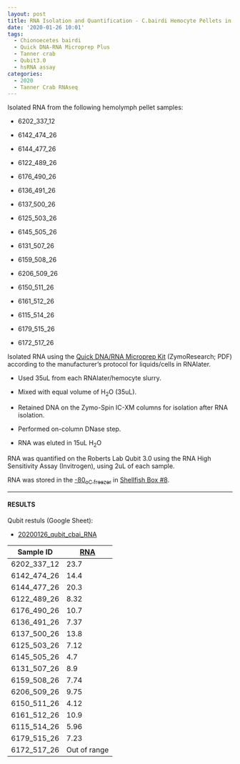 ```yaml
---
layout: post
title: RNA Isolation and Quantification - C.bairdi Hemocyte Pellets in RNAlater
date: '2020-01-26 10:01'
tags:
  - Chionoecetes bairdi
  - Quick DNA-RNA Microprep Plus
  - Tanner crab
  - Qubit3.0
  - hsRNA assay
categories:
  - 2020
  - Tanner Crab RNAseq
---
```

Isolated RNA from the following  hemolymph pellet samples:

- 6202_337_12

- 6142_474_26

- 6144_477_26

- 6122_489_26

- 6176_490_26

- 6136_491_26

- 6137_500_26

- 6125_503_26

- 6145_505_26

- 6131_507_26

- 6159_508_26

- 6206_509_26

- 6150_511_26

- 6161_512_26

- 6115_514_26

- 6179_515_26

- 6172_517_26

Isolated RNA using the [Quick DNA/RNA Microprep Kit](https://github.com/RobertsLab/resources/blob/master/protocols/Commercial_Protocols/ZymoResearch_quick-dna-rna_microprep_plus_kit_20190411.pdf) (ZymoResearch; PDF) according to the manufacturer's protocol for liquids/cells in RNAlater.

- Used 35uL from each RNAlater/hemocyte slurry.

- Mixed with equal volume of H<sub>2</sub>O (35uL).

- Retained DNA on the Zymo-Spin IC-XM columns for isolation after RNA isolation.

- Performed on-column DNase step.

- RNA was eluted in 15uL H<sub>2</sub>O

RNA was quantified on the Roberts Lab Qubit 3.0 using the RNA High Sensitivity Assay (Invitrogen), using 2uL of each sample.

RNA was stored in the [-80<sub>o</sup>C freezer](http://b.link/srlab-80C) in [Shellfish Box #8](https://docs.google.com/spreadsheets/d/1ax6C-muxUTXxFEtfWdswBvueLhmxZzmwZcO2ur-0q-Q/edit#gid=1794729843).

---

#### RESULTS

Qubit restuls (Google Sheet):

- [20200126_qubit_cbai_RNA](https://docs.google.com/spreadsheets/d/1KTqkx4s1eZG2Y0gtqHvW9J9h9ebRBTYZp35NzlQCsMs/edit?usp=sharing)


| Sample ID   | [RNA](ng/uL) |
|-------------|--------------|
| 6202_337_12 | 23.7         |
| 6142_474_26 | 14.4         |
| 6144_477_26 | 20.3         |
| 6122_489_26 | 8.32         |
| 6176_490_26 | 10.7         |
| 6136_491_26 | 7.37         |
| 6137_500_26 | 13.8         |
| 6125_503_26 | 7.12         |
| 6145_505_26 | 4.7          |
| 6131_507_26 | 8.9          |
| 6159_508_26 | 7.74         |
| 6206_509_26 | 9.75         |
| 6150_511_26 | 4.12         |
| 6161_512_26 | 10.9         |
| 6115_514_26 | 5.96         |
| 6179_515_26 | 7.23         |
| 6172_517_26 | Out of range |
